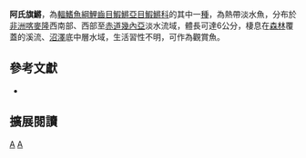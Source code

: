 {{Speciesbox 
| taxon = Aphyosemion ahli
| status = LC
| status_system = IUCN3.1
| authority =  [[Myers|Myers]], 1933
| synonyms = *''Aphyosemion calliurum ahli,Myers, 1933''
*''Panchax calliurus caeruleus,Meinken, 1932''
}}
'''阿氏旗鱂'''，為[[輻鰭魚綱|輻鰭魚綱]][[鯉齒目|鯉齒目]][[鰕鱂亞目|鰕鱂亞目]][[鰕鱂科|鰕鱂科]]的其中一[[種|種]]，為熱帶淡水魚，分布於[[非洲|非洲]][[喀麥隆|喀麥隆]]西南部、西部至[[赤道幾內亞|赤道幾內亞]]淡水流域，體長可達6公分，棲息在[[森林|森林]]覆蓋的溪流、[[沼澤|沼澤]]底中層水域，生活習性不明，可作為觀賞魚。

== 參考文獻 ==
*{{FishBase_species|genus=Aphyosemion|species=ahli|year=2014|month=7}}

== 擴展閱讀 ==
{{refbegin}}
{{wikispecies-inline|Aphyosemion ahli|阿氏旗鱂}}
{{refend}}
{{Taxonbar|from=Q5560434}}

[[Category:觀賞魚|A]]
[[Category:旗鱂屬|A]]


{{魚類小作品}}